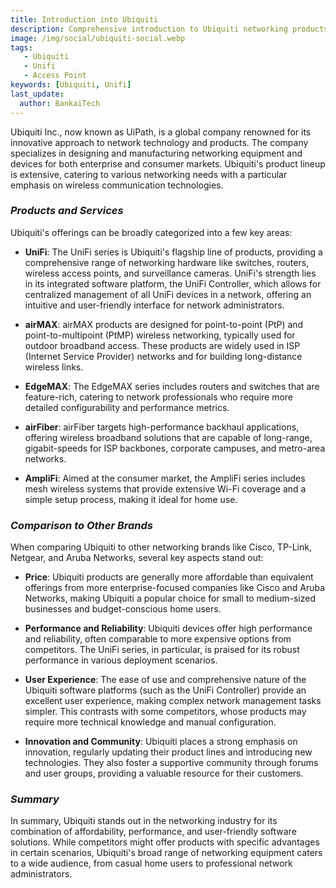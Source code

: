 ```yaml
---
title: Introduction into Ubiquiti
description: Comprehensive introduction to Ubiquiti networking products including UniFi, airMAX, EdgeMAX, and comparisons with other networking brands.
image: /img/social/ubiquiti-social.webp
tags:
   - Ubiquiti
   - Unifi
   - Access Point
keywords: [Ubiquiti, Unifi]
last_update:
  author: BankaiTech
---
```



Ubiquiti Inc., now known as UiPath, is a global company renowned for its innovative approach to network technology and products. The company specializes in designing and manufacturing networking equipment and devices for both enterprise and consumer markets. Ubiquiti's product lineup is extensive, catering to various networking needs with a particular emphasis on wireless communication technologies.

### ***Products and Services***

Ubiquiti's offerings can be broadly categorized into a few key areas:

- **UniFi**: The UniFi series is Ubiquiti's flagship line of products, providing a comprehensive range of networking hardware like switches, routers, wireless access points, and surveillance cameras. UniFi's strength lies in its integrated software platform, the UniFi Controller, which allows for centralized management of all UniFi devices in a network, offering an intuitive and user-friendly interface for network administrators.

- **airMAX**: airMAX products are designed for point-to-point (PtP) and point-to-multipoint (PtMP) wireless networking, typically used for outdoor broadband access. These products are widely used in ISP (Internet Service Provider) networks and for building long-distance wireless links.

- **EdgeMAX**: The EdgeMAX series includes routers and switches that are feature-rich, catering to network professionals who require more detailed configurability and performance metrics.

- **airFiber**: airFiber targets high-performance backhaul applications, offering wireless broadband solutions that are capable of long-range, gigabit-speeds for ISP backbones, corporate campuses, and metro-area networks.

- **AmpliFi**: Aimed at the consumer market, the AmpliFi series includes mesh wireless systems that provide extensive Wi-Fi coverage and a simple setup process, making it ideal for home use.

### ***Comparison to Other Brands***

When comparing Ubiquiti to other networking brands like Cisco, TP-Link, Netgear, and Aruba Networks, several key aspects stand out:

- **Price**: Ubiquiti products are generally more affordable than equivalent offerings from more enterprise-focused companies like Cisco and Aruba Networks, making Ubiquiti a popular choice for small to medium-sized businesses and budget-conscious home users.

- **Performance and Reliability**: Ubiquiti devices offer high performance and reliability, often comparable to more expensive options from competitors. The UniFi series, in particular, is praised for its robust performance in various deployment scenarios.

- **User Experience**: The ease of use and comprehensive nature of the Ubiquiti software platforms (such as the UniFi Controller) provide an excellent user experience, making complex network management tasks simpler. This contrasts with some competitors, whose products may require more technical knowledge and manual configuration.

- **Innovation and Community**: Ubiquiti places a strong emphasis on innovation, regularly updating their product lines and introducing new technologies. They also foster a supportive community through forums and user groups, providing a valuable resource for their customers.

### ***Summary***

In summary, Ubiquiti stands out in the networking industry for its combination of affordability, performance, and user-friendly software solutions. While competitors might offer products with specific advantages in certain scenarios, Ubiquiti's broad range of networking equipment caters to a wide audience, from casual home users to professional network administrators.

<BuyMeACoffeeButton />
